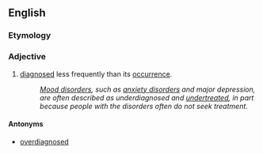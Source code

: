 ==English==

===Etymology===
{{prefix|en|under|diagnosed}}

===Adjective===
{{en-adj}}

# {{lb|en|of a disease or symptom}} [[diagnosed]] less frequently than its [[occurrence]].
#: ''[[mood disorder|Mood disorders]], such as [[anxiety disorder]]s and major depression, are often described as underdiagnosed and [[undertreat]]ed, in part because people with the disorders often do not seek treatment.''

====Antonyms====
* [[overdiagnosed]]